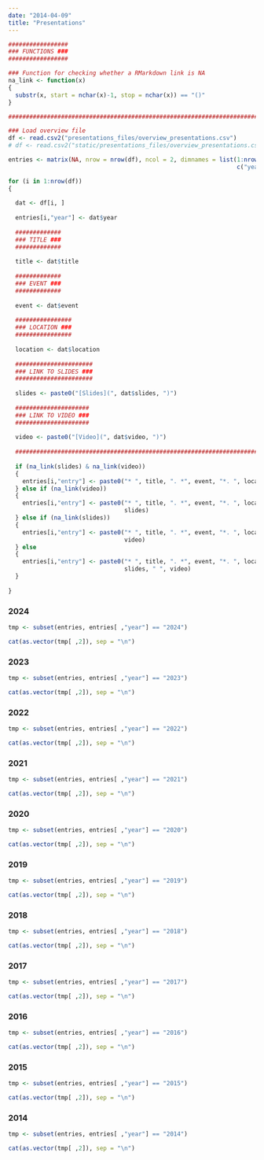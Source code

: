 ```yaml
---
date: "2014-04-09"
title: "Presentations"
---
```


```r
#################
### FUNCTIONS ###
#################

### Function for checking whether a RMarkdown link is NA
na_link <- function(x)
{
  substr(x, start = nchar(x)-1, stop = nchar(x)) == "()"
}

################################################################################

### Load overview file
df <- read.csv2("presentations_files/overview_presentations.csv")
# df <- read.csv2("static/presentations_files/overview_presentations.csv") # For local use

entries <- matrix(NA, nrow = nrow(df), ncol = 2, dimnames = list(1:nrow(df), 
                                                                 c("year", "entry")))

for (i in 1:nrow(df))
{
  
  dat <- df[i, ]
  
  entries[i,"year"] <- dat$year
  
  #############
  ### TITLE ###
  #############
  
  title <- dat$title
  
  #############
  ### EVENT ###
  #############
  
  event <- dat$event
  
  ################
  ### LOCATION ###
  ################
  
  location <- dat$location
  
  ######################
  ### LINK TO SLIDES ###
  ######################
  
  slides <- paste0("[Slides](", dat$slides, ")")
  
  #####################
  ### LINK TO VIDEO ###
  #####################
  
  video <- paste0("[Video](", dat$video, ")")
  
  ################################################################################
  
  if (na_link(slides) & na_link(video))
  {
    entries[i,"entry"] <- paste0("* ", title, ". *", event, "*. ", location, ". ")  
  } else if (na_link(video))
  {
    entries[i,"entry"] <- paste0("* ", title, ". *", event, "*. ", location, ". ", 
                                 slides)
  } else if (na_link(slides))
  {
    entries[i,"entry"] <- paste0("* ", title, ". *", event, "*. ", location, ". ", 
                                 video)
  } else
  {
    entries[i,"entry"] <- paste0("* ", title, ". *", event, "*. ", location, ". ", 
                                 slides, " ", video)  
  }
  
}
```

### 2024

```r
tmp <- subset(entries, entries[ ,"year"] == "2024")

cat(as.vector(tmp[ ,2]), sep = "\n")
```

### 2023

```r
tmp <- subset(entries, entries[ ,"year"] == "2023")

cat(as.vector(tmp[ ,2]), sep = "\n")
```

### 2022

```r
tmp <- subset(entries, entries[ ,"year"] == "2022")

cat(as.vector(tmp[ ,2]), sep = "\n")
```

### 2021

```r
tmp <- subset(entries, entries[ ,"year"] == "2021")

cat(as.vector(tmp[ ,2]), sep = "\n")
```

### 2020

```r
tmp <- subset(entries, entries[ ,"year"] == "2020")

cat(as.vector(tmp[ ,2]), sep = "\n")
```

### 2019

```r
tmp <- subset(entries, entries[ ,"year"] == "2019")

cat(as.vector(tmp[ ,2]), sep = "\n")
```

### 2018

```r
tmp <- subset(entries, entries[ ,"year"] == "2018")

cat(as.vector(tmp[ ,2]), sep = "\n")
```

### 2017

```r
tmp <- subset(entries, entries[ ,"year"] == "2017")

cat(as.vector(tmp[ ,2]), sep = "\n")
```

### 2016

```r
tmp <- subset(entries, entries[ ,"year"] == "2016")

cat(as.vector(tmp[ ,2]), sep = "\n")
```

### 2015

```r
tmp <- subset(entries, entries[ ,"year"] == "2015")

cat(as.vector(tmp[ ,2]), sep = "\n")
```

### 2014

```r
tmp <- subset(entries, entries[ ,"year"] == "2014")

cat(as.vector(tmp[ ,2]), sep = "\n")
```